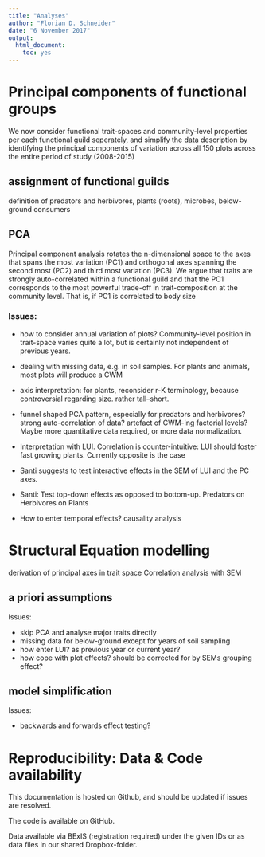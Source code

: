 ```yaml
---
title: "Analyses"
author: "Florian D. Schneider"
date: "6 November 2017"
output: 
  html_document: 
    toc: yes
---
```


# Principal components of functional groups

We now consider functional trait-spaces and community-level properties per each functional guild seperately, and simplify the data description by identifying the principal components of variation across all 150 plots across the entire period of study (2008-2015)

## assignment of functional guilds

definition of predators and herbivores, plants (roots), microbes, below-ground consumers


## PCA

Principal component analysis rotates the n-dimensional space to the axes that spans the most variation (PC1) and orthogonal axes spanning the second most (PC2) and third most variation (PC3). We argue that traits are strongly auto-correlated within a functional guild and that the PC1 corresponds to the most powerful trade-off in trait-composition at the community level. That is, if PC1 is correlated to body size 


### Issues: 

- how to consider annual variation of plots? Community-level position in trait-space varies quite a lot, but is certainly not independent of previous years. 
- dealing with missing data, e.g. in soil samples. For plants and animals, most plots will produce a CWM 
- axis interpretation: for plants, reconsider r-K terminology, because controversial regarding size. rather tall--short. 
- funnel shaped PCA pattern, especially for predators and herbivores? strong auto-correlation of data? artefact of CWM-ing factorial levels? Maybe more quantitative data required, or more data normalization. 
- Interpretation with LUI. Correlation is counter-intuitive: LUI should foster fast growing plants. Currently opposite is the case

- Santi suggests to test interactive effects in the SEM of LUI and the PC axes. 

- Santi: Test top-down effects as opposed to bottom-up. Predators on Herbivores on Plants
- How to enter temporal effects? causality analysis


# Structural Equation modelling

derivation of principal axes in trait space
Correlation analysis with SEM 

## a priori assumptions


Issues: 

- skip PCA and analyse major traits directly
- missing data for below-ground except for years of soil sampling
- how enter LUI? as previous year or current year? 
- how cope with plot effects? should be corrected for by SEMs grouping effect? 

## model simplification

Issues:

- backwards and forwards effect testing? 


# Reproducibility: Data & Code availability

This documentation is hosted on Github, and should be updated if issues are resolved. 

The code is available on GitHub. 

Data available via BExIS (registration required) under the given IDs or as data files in our shared Dropbox-folder.
